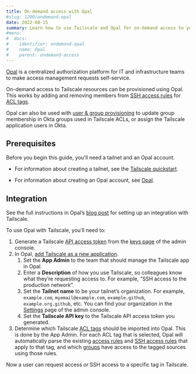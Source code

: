 ```yaml
---
title: On-demand access with Opal
#slug: 1209/ondemand-opal
date: 2022-08-15
summary: Learn how to use Tailscale and Opal for on-demand access to your Tailscale network.
#menu:
#  docs:
#    identifier: ondemand-opal
#    name: Opal
#    parent: ondemand-access
---
```


[Opal][opal] is a centralized authorization platform for IT and infrastructure teams to make access
management requests self-service.

On-demand access to Tailscale resources can be provisioned using Opal. This works by adding and
removing members from [SSH access rules][ssh-access-rules]
for [ACL tags][acl-tags].

Opal can also be used with [user & group provisioning][provisioning] to update group membership in Okta groups used in
Tailscale ACLs, or assign the Tailscale application users in Okta.

## Prerequisites

Before you begin this guide, you’ll need a tailnet and an Opal account.

- For information about creating a tailnet, see the [Tailscale quickstart][tailscale-quickstart].

- For information about creating an Opal account, see [Opal][opal].

## Integration

See the full instructions in Opal’s [blog post][blog-post] for setting up an integration with Tailscale.

To use Opal with Tailscale, you’ll need to:

1. Generate a Tailscale [API access token][access-token] from the [keys page][keys-page] of the admin console.
1. In Opal, [add Tailscale as a new application][opal-create-tailscale].
   1. Set the **App Admin** to the team that should manage the Tailscale app in Opal.
   1. Enter a **Description** of how you use Tailscale, so colleagues know what they’re requesting access to. For example,
      “SSH access to the production network”.
   1. Set the **Tailnet name** to be your tailnet’s organization. For example, `example.com`, `myemail@example.com`, `example.github`,
      `example.org.github`, etc. You can find your organization in the [Settings][settings] page of the admin console.
   1. Set the **Tailscale API key** to the Tailscale API access token you generated.
1. Determine which Tailscale [ACL tags][acl-tags] should be imported into Opal. This is done by the App Admin. For each
   ACL tag that is selected, Opal will automatically parse the existing [access rules][access-rules] and
   [SSH access rules][ssh-access-rules] that apply to that tag, and which [groups][groups] have access to the tagged
   sources using those rules.

Now a user can request access or SSH access to a specific tag in Tailscale.

[access-rules]: /kb/1018/acls/#acl-rules
[acl-tags]: /kb/1068/acl-tags
[admin-console]: https://login.tailscale.com/admin
[access-token]: /kb/1101/api/
[blog-post]: https://opal.dev/blog-post/tailscale
[groups]: /kb/1018/acls/#groups
[keys-page]: https://login.tailscale.com/admin/settings/keys
[opal-create-tailscale]: https://app.opal.dev/apps/create/tailscale
[opal]: https://opal.dev/
[provisioning]: /kb/1180/sso-okta-scim/
[settings]: https://login.tailscale.com/admin/settings/
[ssh-access-rules]: /kb/1018/acls/#tailscale-ssh
[tailscale-quickstart]: /kb/1017/install/
